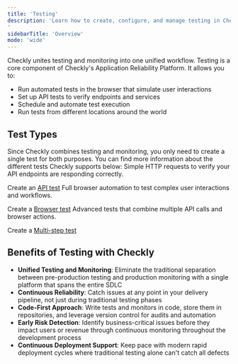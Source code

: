 ```yaml
---
title: 'Testing'
description: 'Learn how to create, configure, and manage testing in Checkly.
'
sidebarTitle: 'Overview'
mode: 'wide'
---
```


Checkly unites testing and monitoring into one unified workflow. Testing is a core component of Checkly's Application Reliability Platform. It allows you to:

- Run automated tests in the browser that simulate user interactions
- Set up API tests to verify endpoints and services
- Schedule and automate test execution
- Run tests from different locations around the world

## Test Types
Since Checkly combines testing and monitoring, you only need to create a single test for both purposes. You can find more information about the different tests Checkly supports below:
<AccordionGroup>
<Accordion title="API Tests">
Simple HTTP requests to verify your API endpoints are responding correctly.

Create an [API test](/docs/detect/synthetic-monitoring/api-tests) 
</Accordion>
<Accordion title="Browser Tests">
Full browser automation to test complex user interactions and workflows.

Create a [Browser test](/docs/detect/synthetic-monitoring/browser-tests)
</Accordion>
<Accordion title="Multi-step Tests">
Advanced tests that combine multiple API calls and browser actions.

Create a [Multi-step test](/docs/detect/synthetic-monitoring/multi-step-tests)
</Accordion>
</AccordionGroup>

## Benefits of Testing with Checkly

- **Unified Testing and Monitoring**: Eliminate the traditional separation between pre-production testing and production monitoring with a single platform that spans the entire SDLC
- **Continuous Reliability**: Catch issues at any point in your delivery pipeline, not just during traditional testing phases
- **Code-First Approach**: Write tests and monitors in code, store them in repositories, and leverage version control for audits and automation
- **Early Risk Detection**: Identify business-critical issues before they impact users or revenue through continuous monitoring throughout the development process
- **Continuous Deployment Support**: Keep pace with modern rapid deployment cycles where traditional testing alone can't catch all defects

